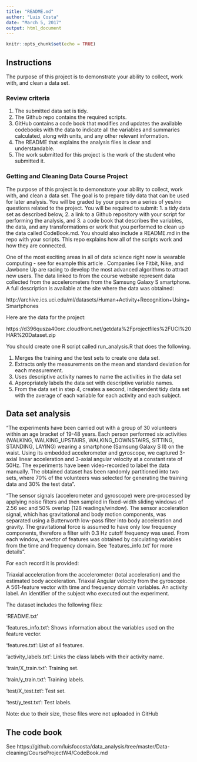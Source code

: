 ```yaml
---
title: "README.md"
author: "Luis Costa"
date: "March 5, 2017"
output: html_document
---
```


```r
knitr::opts_chunk$set(echo = TRUE)
```

## Instructions

The purpose of this project is to demonstrate your ability to collect, work with, and clean a data set.

### Review criteria 

1. The submitted data set is tidy.
2. The Github repo contains the required scripts.
3. GitHub contains a code book that modifies and updates the available codebooks with the data to indicate all the variables and summaries calculated, along with units, and any other relevant information.
4. The README that explains the analysis files is clear and understandable.
5. The work submitted for this project is the work of the student who submitted it.

### Getting and Cleaning Data Course Project

The purpose of this project is to demonstrate your ability to collect, work with, and clean a data set. The goal is to prepare tidy data that can be used for later analysis. You will be graded by your peers on a series of yes/no questions related to the project. You will be required to submit:
1. a tidy data set as described below,
2. a link to a Github repository with your script for performing the analysis, and
3. a code book that describes the variables, the data, and any transformations or work that you performed to clean up the data called CodeBook.md.
You should also include a README.md in the repo with your scripts. This repo explains how all of the scripts work and how they are connected.

One of the most exciting areas in all of data science right now is wearable computing - see for example this article . Companies like Fitbit, Nike, and Jawbone Up are racing to develop the most advanced algorithms to attract new users. The data linked to from the course website represent data collected from the accelerometers from the Samsung Galaxy S smartphone. A full description is available at the site where the data was obtained:

http://archive.ics.uci.edu/ml/datasets/Human+Activity+Recognition+Using+Smartphones

Here are the data for the project:

https://d396qusza40orc.cloudfront.net/getdata%2Fprojectfiles%2FUCI%20HAR%20Dataset.zip

You should create one R script called run_analysis.R that does the following.

1. Merges the training and the test sets to create one data set.
2. Extracts only the measurements on the mean and standard deviation for each measurement.
3. Uses descriptive activity names to name the activities in the data set
4. Appropriately labels the data set with descriptive variable names.
5. From the data set in step 4, creates a second, independent tidy data set with the average of each variable for each activity and each subject.


## Data set analysis

"The experiments have been carried out with a group of 30 volunteers within an age bracket of 19-48 years. Each person performed six activities (WALKING, WALKING_UPSTAIRS, WALKING_DOWNSTAIRS, SITTING, STANDING, LAYING) wearing a smartphone (Samsung Galaxy S II) on the waist. Using its embedded accelerometer and gyroscope, we captured 3-axial linear acceleration and 3-axial angular velocity at a constant rate of 50Hz. The experiments have been video-recorded to label the data manually. The obtained dataset has been randomly partitioned into two sets, where 70% of the volunteers was selected for generating the training data and 30% the test data". 

"The sensor signals (accelerometer and gyroscope) were pre-processed by applying noise filters and then sampled in fixed-width sliding windows of 2.56 sec and 50% overlap (128 readings/window). The sensor acceleration signal, which has gravitational and body motion components, was separated using a Butterworth low-pass filter into body acceleration and gravity. The gravitational force is assumed to have only low frequency components, therefore a filter with 0.3 Hz cutoff frequency was used. From each window, a vector of features was obtained by calculating variables from the time and frequency domain. See 'features_info.txt' for more details". 

For each record it is provided:

Triaxial acceleration from the accelerometer (total acceleration) and the estimated body acceleration.
Triaxial Angular velocity from the gyroscope. 
A 561-feature vector with time and frequency domain variables. 
An activity label.
An identifier of the subject who executed out the experiment.

The dataset includes the following files:

'README.txt'

'features_info.txt': Shows information about the variables used on the feature vector.

'features.txt': List of all features.

'activity_labels.txt': Links the class labels with their activity name.

'train/X_train.txt': Training set.

'train/y_train.txt': Training labels.

'test/X_test.txt': Test set.

'test/y_test.txt': Test labels.

Note: due to their size, these files were not uploaded in GitHub

## The code book

See https://github.com/luisfocosta/data_analysis/tree/master/Data-cleaning/CourseProjectW4/CodeBook.md
